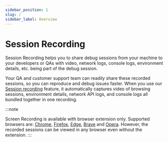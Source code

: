 ```yaml
---
sidebar_position: 1
slug: /
sidebar_label: Overview
---
```


# Session Recording

Session Recording helps you to share debug sessions from your machine to your developers or QAs with video, network logs, console logs, environment details, etc. being part of the debug session.

Your QA and customer support team can readily share these recorded sessions, so you can reproduce and debug issues faster.
When you use our [Session recording](https://requestly.io/feature/session-recording) feature, it automatically captures video of browsing sessions, environment details, network API logs, and console logs all bundled together in one recording. 

:::note

Screen Recording is available with browser extension only. Supported browsers are:
[Chrome](/browser-extension/chrome/getting-started/installation),
[Firefox](/browser-extension/firefox/getting-started/installation),
[Edge](/browser-extension/edge/getting-started/installation),
[Brave](/browser-extension/chrome/getting-started/installation) and
[Opera](/browser-extension/chrome/getting-started/installation).
However, the recorded sessions can be viewed in any browser even without the extension.
:::